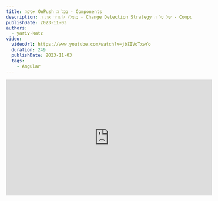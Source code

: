 ```yaml
---
title: אכיפת OnPush בכל ה - Components
description: מומלץ להגדיר את ה - Change Detection Strategy של כל ה - Components ל - OnPush
publishDate: 2023-11-03
authors:
  - yariv-katz
video:
  videoUrl: https://www.youtube.com/watch?v=jbZIVoTxwYo
  duration: 249
  publishDate: 2023-11-03
  tags:    
    - Angular
---
```


<div class="not-content flex">
	<iframe
		className="mx-auto mb-10"
		width="560"
		height="315"
		src="https://www.youtube.com/embed/jbZIVoTxwYo?si=bxAxYFqLaxYIGX7R"
		title="YouTube video player"
		frameBorder="0"
		allow="accelerometer; autoplay; clipboard-write; encrypted-media; gyroscope; picture-in-picture; web-share"
		allowFullScreen
	/>
</div>

אם משתמש נכנס לאתר שלך, והאתר איטי , המשתמש כנראה יעזוב. אנחנו צריכים להתאמץ לעשות את האפליקציה שלנו כמה שיותר מהירה. אחת הדרכים להאיץ את האפליקציה שלך היא להשתמש באסטרטגיית `OnPush` בכל ה - Components.  
הצעדים הבאים יחייבו אותך להגדיר את כל ה - Components שלך להשתמש באסטרטגיית `OnPush`.

<div class="[&>h3]:step steps mb-12 mr-4 border-r pr-8 [counter-reset:step]">

### יצירת אפליקציה Angular חדשה

```bash
npx @angular/cli@latest new all-onpush --minimal --style css --routing false
```

### Angular cli מוגדר ל OnPush

בעיה: אם תיצור קומפוננטה עם Angular cli, היא לא תהיה מוגדרת ל `OnPush`.  
ודא שכל קומפוננטה חדשה שנוצרת עם Angular cli מוגדרת ל `OnPush`.

```json title="angular.json"
...
"@schematics/angular:component": {
	...
	"changeDetection": "OnPush"
},
...
```

### הוספת Lint

בעיה: אם תסיר את ה `OnPush` באופן ידני, או תיצור קומפוננטה בלי Angular cli, ייתכן שתשכח להגדיר את אסטרטגיית ה - Change Detection ל `OnPush`. Lint יכול לעזור לך לקבל שגיאת lint על כל קומפוננטה שאינה מוגדרת ל `OnPush`.  
כרגע ה - `app.component.ts` אינו מוגדר ל `OnPush`, אז נתקין את eslint כדי לעזור לנו לתפוס את הבעיות האלה.

```bash
npx ng lint
```

פקודה זו תתקין lint והרצתה שוב תראה לך את השגיאות lint.
כרגע אין לנו שגיאות lint, בוא נגדיר שגיאת lint כאשר אנחנו לא משתמשים ב `OnPush`.

### כלל ה - Lint: @angular-eslint/prefer-on-push-component-change-detection

צריך להגיד ל `ESLint` להתייחס לקומפוננטות שאינן משתמשות ב `OnPush` ולתת לנו שגיאת lint.

```json title=".eslintrc.json
"rules": {
	"@angular-eslint/prefer-on-push-component-change-detection": [
		"error"
	],
	...
}
```

ננסה להריץ את lint שוב:

```bash
npx ng lint
```

תראה שגיאה ב `app.component.ts` שלא משתמש ב `OnPush`

### וודא שה - CI שלך מריץ lint

הגדר את ה - CI שלך להריץ lint, כך שלא תוכל למזג קוד שאינו משתמש ב `OnPush`.  
בדוגמא זו בכל PR github actions יריץ `ng lint`.

```yaml title=".github/workflows/lint.yml"
name: Lint

on:
  push:
    branches: [main]
  pull_request:
    branches: [main]

jobs:
  build:
    runs-on: ubuntu-latest
    steps:
      - uses: actions/checkout@v4
      - name: Lint
        uses: actions/setup-node@v3
        with:
          node-version: 18
      - run: npm ci
      - run: npx ng lint
```

</div>

יש תועלת משמעותית בביצועים כאשר משתמשים באסטרטגיית `OnPush` ב - Change Detection, בוא נשנה את כל ה - Components שלנו להשתמש ב `OnPush`, וגם לאכוף את זה עם lint.